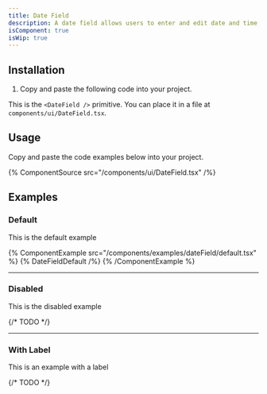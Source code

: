 ```yaml
---
title: Date Field
description: A date field allows users to enter and edit date and time values using a keyboard. Each part of a date value is displayed in an individually editable segment.
isComponent: true
isWip: true
---
```


## Installation

1. Copy and paste the following code into your project.

This is the `<DateField />` primitive. You can place it in a file at `components/ui/DateField.tsx`.

## Usage

Copy and paste the code examples below into your project.

{% ComponentSource src="/components/ui/DateField.tsx" /%}

## Examples

### Default

This is the default example

{% ComponentExample src="/components/examples/dateField/default.tsx" %}
{% DateFieldDefault /%}
{% /ComponentExample %}

---

### Disabled

This is the disabled example

{/* TODO */}

---

### With Label

This is an example with a label

{/* TODO */}
